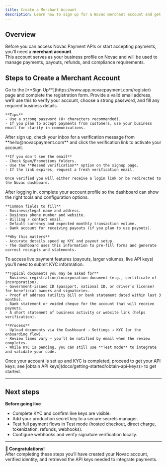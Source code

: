 ```yaml
---
title: Create a Merchant Account
description: Learn how to sign up for a Novac merchant account and get started with payments.
---
```


## Overview  

Before you can access Novac Payment APIs or start accepting payments, you’ll need a **merchant account**.  
This account serves as your business profile on Novac and will be used to manage payments, payouts, refunds, and compliance requirements.  

## Steps to Create a Merchant Account

<Steps>
  <Step title="Step 1 - Create your account (Sign up)">
    Go to the [**Sign Up**](https://www.app.novacpayment.com/register) page and complete the registration form. Provide a valid email address, we’ll use this to verify your account, choose a strong password, and fill any required business details.

    **Tips**
    - Use a strong password (8+ characters recommended).  
    - If you plan to accept payments from customers, use your business email for clarity in communications.
  </Step>

  <Step title="Step 2 - Verify your email">
    After sign up, check your inbox for a verification message from **hello@novacpayment.com** and click the verification link to activate your account.

    **If you don't see the email**
    - Check Spam/Promotions folders.  
    - Use the **Resend verification** option on the signup page.  
    - If the link expires, request a fresh verification email.

    Once verified you will either receive a login link or be redirected to the Novac dashboard.
  </Step>

  <Step title="Step 3 - Finalize your account & Complete your KYC">
    After logging in, complete your account profile so the dashboard can show the right tools and configuration options.

    **Common fields to fill**
    - Business/legal name and address.  
    - Business phone number and website.  
    - Billing / contact email.  
    - Default currency and expected monthly transaction volume.  
    - Bank account for receiving payouts (if you plan to use payouts).

    **Why this matters**
    - Accurate details speed up KYC and payout setup.  
    - The dashboard uses this information to pre-fill forms and generate correct receipts and statements.
  </Step>

  <Step title="Step 4 - Complete KYC (Know Your Customer)">
    To access live payment features (payouts, larger volumes, live API keys) you’ll need to submit KYC information.

    **Typical documents you may be asked for**
    - Business registration/incorporation document (e.g., certificate of incorporation).  
    - Government-issued ID (passport, national ID, or driver’s license) for beneficial owners and signatories.  
    - Proof of address (utility bill or bank statement dated within last 3 months).  
    - Bank statement or voided cheque for the account that will receive payouts.  
    - A short statement of business activity or website link (helps verification).

    **Process**
    - Upload documents via the Dashboard → Settings → KYC (or the onboarding flow).  
    - Review times vary — you’ll be notified by email when the review completes.  
    - While KYC is pending, you can still use **Test mode** to integrate and validate your code.
  </Step>

  <Step title="Step 5 - Retrieve your API keys">
    Once your account is set up and KYC is completed, proceed to get your API keys; see [obtain API keys](docs/getting-started/obtain-api-keys)> to get started.
  </Step>
</Steps>

---

## Next steps

**Before going live**

- Complete KYC and confirm live keys are visible.  
- Add your production secret key to a secure secrets manager.  
- Test full payment flows in Test mode (hosted checkout, direct charge, tokenization, refunds, webhooks).  
- Configure webhooks and verify signature verification locally.

---

**🎉 Congratulations!**  
After completing these steps you’ll have created your Novac account, verified identity, and retrieved the API keys needed to integrate payments.
